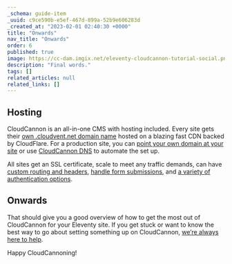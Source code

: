 ```yaml
---
_schema: guide-item
_uuid: c9ce590b-e5ef-467d-899a-52b9e606283d
_created_at: "2023-02-01 02:40:30 +0000"
title: "Onwards"
nav_title: "Onwards"
order: 6
published: true
image: https://cc-dam.imgix.net/eleventy-cloudcannon-tutorial-social.png
description: "Final words."
tags: []
related_articles: null
related_links: []
---
```


## Hosting

CloudCannon is an all-in-one CMS with hosting included. Every site gets
their [own .cloudvent.net domain
name](/documentation/articles/viewing-your-site-on-a-testing-domain/) hosted on a blazing fast CDN backed by
CloudFlare. For a production site, you can [point your own domain at your
site](/documentation/articles/hosting-your-site-on-a-custom-domain/) or use [CloudCannon
DNS](/documentation/articles/using-cloudcannon-dns-to-configure-your-custom-domain/)
to automate the set up.

All sites get an SSL certificate, scale to meet any traffic demands, can
have [custom routing and
headers](/documentation/articles/configuring-custom-routing/#custom-headers), [handle form
submissions](/documentation/articles/getting-started-with-forms-on-cloudcannon/), and [a variety of authentication
options](/documentation/articles/adding-password-authentication-to-your-site/).

## Onwards

That should give you a good overview of how to get the most out of
CloudCannon for your Eleventy site. If you get stuck or want to know the
best way to go about setting something up on CloudCannon, [we’re always
here to help](/documentation/support/).


Happy CloudCannoning\!